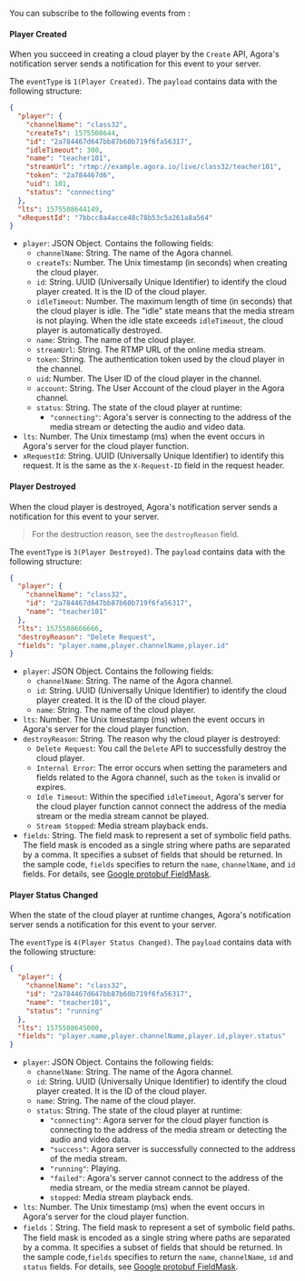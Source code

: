 
You can subscribe to the following <Vg k="MPULL" /> events from <Vg k="CONSOLE" />:

#### **Player Created**

When you succeed in creating a cloud player by the `Create` API, Agora's notification server sends a notification for this event to your server.

The `eventType` is `1(Player Created)`. The `payload` contains data with the following structure:

```json
{
  "player": {
    "channelName": "class32",
    "createTs": 1575508644,
    "id": "2a784467d647bb87b60b719f6fa56317",
    "idleTimeout": 300,
    "name": "teacher101",
    "streamUrl": "rtmp://example.agora.io/live/class32/teacher101",
    "token": "2a784467d6",
    "uid": 101,
    "status": "connecting"
  },
  "lts": 1575508644149,
  "xRequestId": "7bbcc8a4acce48c78b53c5a261a8a564"
}
```

- `player`: JSON Object. Contains the following fields:
  - `channelName`: String. The name of the Agora channel.
  - `createTs`: Number. The Unix timestamp (in seconds) when creating the cloud player.
  - `id`: String. UUID (Universally Unique Identifier) to identify the cloud player created. It is the ID of the cloud player.
  - `idleTimeout`: Number. The maximum length of time (in seconds) that the cloud player is idle. The "idle" state means that the media stream is not playing. When the idle state exceeds `idleTimeout`, the cloud player is automatically destroyed.
  - `name`: String. The name of the cloud player.
  - `streamUrl`: String. The RTMP URL of the online media stream.
  - `token`: String. The authentication token used by the cloud player in the channel.
  - `uid`: Number. The User ID of the cloud player in the channel.
  - `account`: String. The User Account of the cloud player in the Agora channel.
  - `status`: String. The state of the cloud player at runtime:
    - `"connecting"`: Agora's server is connecting to the address of the media stream or detecting the audio and video data.
- `lts`: Number. The Unix timestamp (ms) when the event occurs in Agora's server for the cloud player function.
- `xRequestId`: String. UUID (Universally Unique Identifier) to identify this request. It is the same as the `X-Request-ID` field in the request header.

#### **Player Destroyed**

When the cloud player is destroyed, Agora's notification server sends a notification for this event to your server.

> For the destruction reason, see the `destroyReason` field.

The `eventType` is `3(Player Destroyed)`. The `payload` contains data with the following structure:

```json
{
  "player": {
    "channelName": "class32",
    "id": "2a784467d647bb87b60b719f6fa56317",
    "name": "teacher101"
  },
  "lts": 1575508666666,
  "destroyReason": "Delete Request",
  "fields": "player.name,player.channelName,player.id"
}
```

- `player`: JSON Object. Contains the following fields:
  - `channelName`: String. The name of the Agora channel.
  - `id`: String. UUID (Universally Unique Identifier) to identify the cloud player created. It is the ID of the cloud player.
  - `name`: String. The name of the cloud player.
- `lts`: Number. The Unix timestamp (ms) when the event occurs in Agora's server for the cloud player function.
- `destroyReason`: String. The reason why the cloud player is destroyed:
  - `Delete Request`: You call the `Delete` API to successfully destroy the cloud player.
  - `Internal Error`: The error occurs when setting the parameters and fields related to the Agora channel, such as the `token` is invalid or expires.
  - `Idle Timeout`: Within the specified `idleTimeout`, Agora's server for the cloud player function cannot connect the address of the media stream or the media stream cannot be played.
  - `Stream Stopped`: Media stream playback ends.
- `fields`: String. The field mask to represent a set of symbolic field paths. The field mask is encoded as a single string where paths are separated by a comma. It specifies a subset of fields that should be returned. In the sample code, `fields` specifies to return the `name`, `channelName`, and `id` fields. For details, see [Google protobuf FieldMask](https://googleapis.dev/nodejs/pubsub/latest/google.protobuf.html#.FieldMask).

#### **Player Status Changed**

When the state of the cloud player at runtime changes, Agora's notification server sends a notification for this event to your server.

The `eventType` is `4(Player Status Changed)`. The `payload` contains data with the following structure:

```json
{
  "player": {
    "channelName": "class32",
    "id": "2a784467d647bb87b60b719f6fa56317",
    "name": "teacher101",
    "status": "running"
  },
  "lts": 1575508645000,
  "fields": "player.name,player.channelName,player.id,player.status"
}
```

- `player`: JSON Object. Contains the following fields:
  - `channelName`: String. The name of the Agora channel.
  - `id`: String. UUID (Universally Unique Identifier) to identify the cloud player created. It is the ID of the cloud player.
  - `name`: String. The name of the cloud player.
  - `status`: String. The state of the cloud player at runtime:
    - `"connecting"`: Agora server for the cloud player function is connecting to the address of the media stream or detecting the audio and video data.
    - `"success"`: Agora server is successfully connected to the address of the media stream.
    - `"running"`: Playing.
    - `"failed"`: Agora's server cannot connect to the address of the media stream, or the media stream cannot be played.
    - `stopped`: Media stream playback ends.
- `lts`: Number. The Unix timestamp (ms) when the event occurs in Agora's server for the cloud player function.
- `fields`：String. The field mask to represent a set of symbolic field paths. The field mask is encoded as a single string where paths are separated by a comma. It specifies a subset of fields that should be returned. In the sample code,`fields` specifies to return the `name`, `channelName`, `id` and `status` fields. For details, see [Google protobuf FieldMask](https://googleapis.dev/nodejs/pubsub/latest/google.protobuf.html#.FieldMask).

